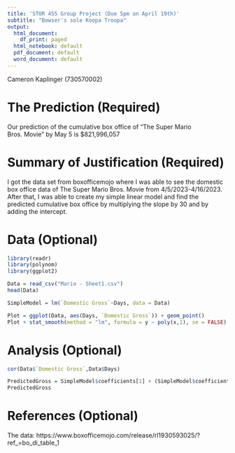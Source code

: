 ```yaml
---
title: 'STOR 455 Group Project (Due 5pm on April 19th)'
subtitle: "Bowser's sole Koopa Troopa"
output:
  html_document:
    df_print: paged
  html_notebook: default
  pdf_document: default
  word_document: default
---
```


Cameron Kaplinger (730570002)

# The Prediction (Required)
Our prediction of the cumulative box office of "The Super Mario Bros. Movie" by May 5 is $821,996,057  

# Summary of Justification (Required)

I got the data set from boxofficemojo where I was able to see the domestic box office data of The Super Mario Bros. Movie from 4/5/2023-4/16/2023. After that, I was able to create my simple linear model and find the predicted cumulative box office by multiplying the slope by 30 and by adding the intercept. 

# Data (Optional)
```r
library(readr)
library(polynom)
library(ggplot2)

Data = read_csv("Mario - Sheet1.csv")
head(Data)
```


```r
SimpleModel = lm(`Domestic Gross`~Days, data = Data)

Plot = ggplot(Data, aes(Days, `Domestic Gross`)) + geom_point()
Plot + stat_smooth(method = "lm", formula = y ~ poly(x,1), se = FALSE)
```


# Analysis (Optional)
```r
cor(Data$`Domestic Gross`,Data$Days)

PredictedGross = SimpleModel$coefficients[1] + (SimpleModel$coefficients[2] * 30)
PredictedGross
```


# References (Optional)

The data: https://www.boxofficemojo.com/release/rl1930593025/?ref_=bo_di_table_1